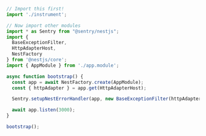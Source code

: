 ```javascript {filename: main.ts} {17}
// Import this first!
import './instrument';

// Now import other modules
import * as Sentry from "@sentry/nestjs";
import {
  BaseExceptionFilter,
  HttpAdapterHost,
  NestFactory
} from '@nestjs/core';
import { AppModule } from './app.module';

async function bootstrap() {
  const app = await NestFactory.create(AppModule);
  const { httpAdapter } = app.get(HttpAdapterHost);

  Sentry.setupNestErrorHandler(app, new BaseExceptionFilter(httpAdapter));

  await app.listen(3000);
}

bootstrap();
```
